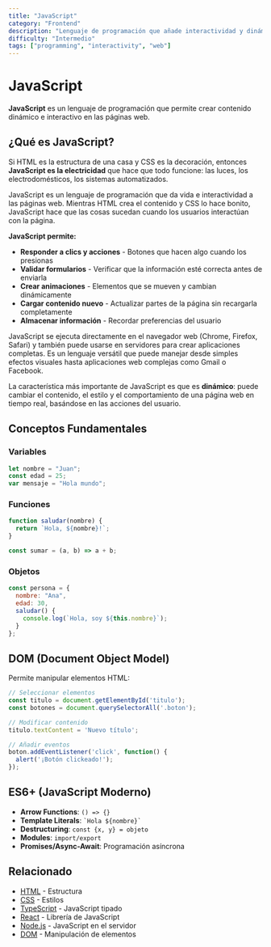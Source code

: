 ```yaml
---
title: "JavaScript"
category: "Frontend"
description: "Lenguaje de programación que añade interactividad y dinámica a las páginas web"
difficulty: "Intermedio"
tags: ["programming", "interactivity", "web"]
---
```


# JavaScript

**JavaScript** es un lenguaje de programación que permite crear contenido dinámico e interactivo en las páginas web.

## ¿Qué es JavaScript?

Si HTML es la estructura de una casa y CSS es la decoración, entonces **JavaScript es la electricidad** que hace que todo funcione: las luces, los electrodomésticos, los sistemas automatizados.

JavaScript es un lenguaje de programación que da vida e interactividad a las páginas web. Mientras HTML crea el contenido y CSS lo hace bonito, JavaScript hace que las cosas sucedan cuando los usuarios interactúan con la página.

**JavaScript permite:**
- **Responder a clics y acciones** - Botones que hacen algo cuando los presionas
- **Validar formularios** - Verificar que la información esté correcta antes de enviarla
- **Crear animaciones** - Elementos que se mueven y cambian dinámicamente
- **Cargar contenido nuevo** - Actualizar partes de la página sin recargarla completamente
- **Almacenar información** - Recordar preferencias del usuario

JavaScript se ejecuta directamente en el navegador web (Chrome, Firefox, Safari) y también puede usarse en servidores para crear aplicaciones completas. Es un lenguaje versátil que puede manejar desde simples efectos visuales hasta aplicaciones web complejas como Gmail o Facebook.

La característica más importante de JavaScript es que es **dinámico**: puede cambiar el contenido, el estilo y el comportamiento de una página web en tiempo real, basándose en las acciones del usuario.

## Conceptos Fundamentales

### Variables
```javascript
let nombre = "Juan";
const edad = 25;
var mensaje = "Hola mundo";
```

### Funciones
```javascript
function saludar(nombre) {
  return `Hola, ${nombre}!`;
}

const sumar = (a, b) => a + b;
```

### Objetos
```javascript
const persona = {
  nombre: "Ana",
  edad: 30,
  saludar() {
    console.log(`Hola, soy ${this.nombre}`);
  }
};
```

## DOM (Document Object Model)

Permite manipular elementos HTML:

```javascript
// Seleccionar elementos
const titulo = document.getElementById('titulo');
const botones = document.querySelectorAll('.boton');

// Modificar contenido
titulo.textContent = 'Nuevo título';

// Añadir eventos
boton.addEventListener('click', function() {
  alert('¡Botón clickeado!');
});
```

## ES6+ (JavaScript Moderno)

- **Arrow Functions**: `() => {}`
- **Template Literals**: `` `Hola ${nombre}` ``
- **Destructuring**: `const {x, y} = objeto`
- **Modules**: `import/export`
- **Promises/Async-Await**: Programación asíncrona

## Relacionado

- [HTML](/frontend/html) - Estructura
- [CSS](/frontend/css) - Estilos
- [TypeScript](/frontend/typescript) - JavaScript tipado
- [React](/frontend/react) - Librería de JavaScript
- [Node.js](/backend/nodejs) - JavaScript en el servidor
- [DOM](/frontend/dom) - Manipulación de elementos
